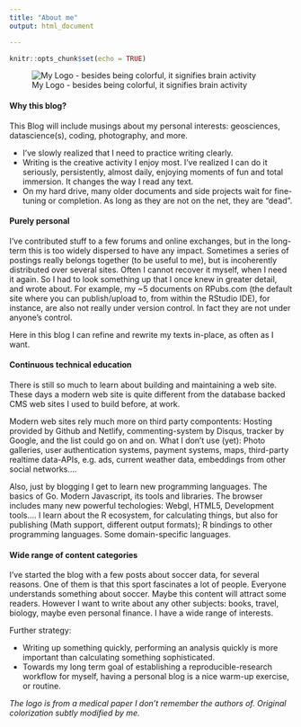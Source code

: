 ```yaml
---
title: "About me"
output: html_document

---
```


```r
knitr::opts_chunk$set(echo = TRUE)
```

![My Logo - besides being colorful, it signifies brain activity](/img/logo-knutbehrends-square-circle.72x72.png)

#### Why this blog?


This Blog will include musings about my personal interests:  geosciences, datascience(s), coding, photography, and more.

- I've slowly realized that I need to practice writing clearly.
- Writing is the creative activity I enjoy most. I've realized I can do it seriously, persistently, almost daily, enjoying moments of fun and total immersion. It changes the way I read any text.
- On my hard drive, many older documents and side projects wait for fine-tuning or completion. As long as they are not on the net, they are "dead".

#### Purely personal  

I've contributed stuff to a few forums and online exchanges, but in the long-term this is too widely dispersed to have any impact. Sometimes a series of postings really belongs together (to be useful to me), but is incoherently distributed over several sites. Often I cannot recover it myself, when I need it again. So I had to look something up that I once knew in greater detail, and wrote about. For example, my ~5 documents on RPubs.com (the default site where you can publish/upload to, from within the RStudio IDE), for instance, are also not really under version control. In fact they are not under anyone's control. 

Here in this blog I can refine and rewrite my texts in-place, as often as I want.

#### Continuous technical education

There is still so much to learn about building and maintaining a web site. These days a modern web site is quite different from the database backed CMS web sites I used to build before, at work. 

Modern web sites rely much more on third party compontents: Hosting provided by Github and Netlify, commenting-system by Disqus, tracker by Google, and the list could go on and on. What I don't use (yet): Photo galleries, user authentication systems, payment systems, maps,  third-party realtime data-APIs, e.g. ads, current weather data, embeddings from other social networks.... 

Also, just by blogging I get to learn new programming languages. The basics of Go. Modern Javascript, its tools and libraries. The browser includes many new powerful techologies: Webgl, HTML5, Development tools.... I learn about the R ecosystem, for calculating things, but also for publishing (Math support, different output formats); R bindings to other programming languages. Some domain-specific languages.  



#### Wide range of content categories 

I've started the blog with a few posts about soccer data, for several reasons. One of them is that this sport fascinates a lot of people. Everyone understands something about soccer. Maybe this content will attract some readers. However I want to write about any other subjects: books, travel, biology, maybe even personal finance.  I have a wide range of interests.

Further strategy:

- Writing up something quickly, performing an analysis quickly is more important than calculating something sophisticated.  
- Towards my long term goal of establishing a reproducible-research workflow for myself, having a personal blog is a nice warm-up exercise, or routine.


*The logo is from a medical paper I don't remember the authors of. Original colorization subtly modified by me.*